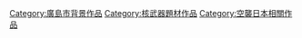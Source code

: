[[Category:廣島市背景作品|Category:廣島市背景作品]]
[[Category:核武器題材作品|Category:核武器題材作品]]
[[Category:空襲日本相關作品|Category:空襲日本相關作品]]